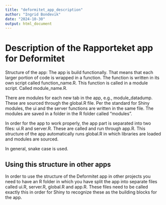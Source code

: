 ```yaml
---
title: "deformitet_app_description"
author: "Ingrid Bondevik"
date: "2024-10-30"
output: html_document
---
```


# Description of the Rapporteket app for Deformitet
Structure of the app:
The app is build functionally. That means that each larger portion of code is
wrapped in a function. The function is written in its own script called
function_name.R. This function is called in a module script. Called
module_name.R.

There are modules for each new tab in the app, e.g., module_datadump. These are
sourced through the global.R file. Per the standard for Shiny modules, 
the ui and the server functions are written in the same file. The modules are
saved in a folder in the R folder called "modules". 

In order for the app to work properly, the app part is separated into two files:
ui.R and server.R. These are called and run through app.R. This structure of the 
app automatically runs global.R in which libraries are loaded and modules are
sourced.

In general, snake case is used.

## Using this structure in other apps 
In order to use the structure of the Deformitet app in other projects you need
to have an R folder in which you have split the app into separate files called
ui.R, server.R, global.R and app.R. These files need to be called exactly this
in order for Shiny to recognize these as the building blocks for the app.





